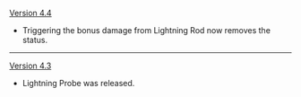 {{Change History/Header}}
[[Version 4.4]]
* Triggering the bonus damage from Lightning Rod now removes the status.
----
[[Version 4.3]]
* Lightning Probe was released.